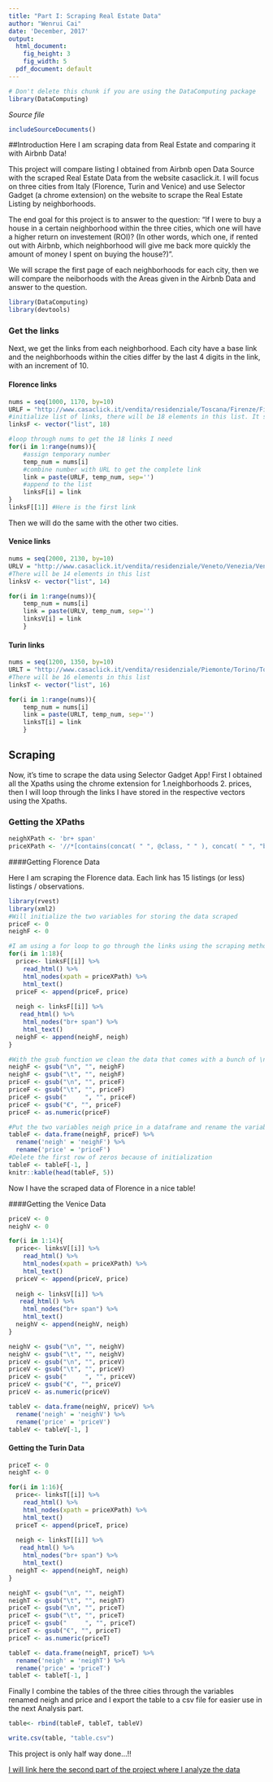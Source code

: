 ```yaml
---
title: "Part I: Scraping Real Estate Data"
author: "Wenrui Cai"
date: 'December, 2017'
output:
  html_document:
    fig_height: 3
    fig_width: 5
  pdf_document: default
---
```

<!-- Don't edit in between this line and the one below -->
```r
# Don't delete this chunk if you are using the DataComputing package
library(DataComputing)
```
*Source file* 
```r
includeSourceDocuments()
```
<!-- Don't edit the material above this line -->

##Introduction
Here I am scraping data from Real Estate and comparing it with Airbnb Data!

This project will compare listing I obtained from Airbnb open Data Source with the scraped Real Estate Data from the website casaclick.it. I will focus on three cities from Italy (Florence, Turin and Venice) and use Selector Gadget (a chrome extension) on the website to scrape the Real Estate Listing by neighborhoods. 

The end goal for this project is to answer to the question: "If I were to buy a house in a certain neighborhood within the three cities, which one will have a higher return on investement (ROI)? (In other words, which one, if rented out with Airbnb, which neighborhood will give me back more quickly the amount of money I spent on buying the house?)". 

We will scrape the first page of each neighborhoods for each city, then we will compare the neiborhoods with the Areas given in the Airbnb Data and answer to the question.

```r
library(DataComputing)
library(devtools) 
```

### Get the links
Next, we get the links from each neighborhood. Each city have a base link and the neighborhoods within the cities differ by the last 4 digits in the link, with an increment of 10.

#### Florence links
```r
nums = seq(1000, 1170, by=10)
URLF = "http://www.casaclick.it/vendita/residenziale/Toscana/Firenze/Firenze/A1/pag1/A1.html?idZona[]="
#initialize list of links, there will be 18 elements in this list. It stores the links
linksF <- vector("list", 18)    

#loop through nums to get the 18 links I need
for(i in 1:range(nums)){
    #assign temporary number
    temp_num = nums[i]
    #combine number with URL to get the complete link
    link = paste(URLF, temp_num, sep='')
    #append to the list
    linksF[i] = link
}
linksF[[1]] #Here is the first link
```

Then we will do the same with the other two cities.

#### Venice links
```r
nums = seq(2000, 2130, by=10)
URLV = "http://www.casaclick.it/vendita/residenziale/Veneto/Venezia/Venezia/A1/pag1/A1.html?idZona[]="
#There will be 14 elements in this list 
linksV <- vector("list", 14)  

for(i in 1:range(nums)){
    temp_num = nums[i]
    link = paste(URLV, temp_num, sep='')
    linksV[i] = link
    }
```

#### Turin links

```r
nums = seq(1200, 1350, by=10)
URLT = "http://www.casaclick.it/vendita/residenziale/Piemonte/Torino/Torino/A1/pag1/A1.html?idZona[]="
#There will be 16 elements in this list 
linksT <- vector("list", 16)    

for(i in 1:range(nums)){
    temp_num = nums[i]
    link = paste(URLT, temp_num, sep='')
    linksT[i] = link
    }
``` 

## Scraping
Now, it's time to scrape the data using Selector Gadget App! First I obtained all the Xpaths using the chrome extension for 1.neighborhoods 2. prices, then I will loop through the links I have stored in the respective vectors using the Xpaths. 

### Getting the XPaths
```r
neighXPath <- 'br+ span'
priceXPath <- '//*[contains(concat( " ", @class, " " ), concat( " ", "bottom", " " ))]//strong[(((count(preceding-sibling::*) + 1) = 1) and parent::*)]'
```

####Getting Florence Data

Here I am scraping the Florence data. Each link has 15 listings (or less) listings / observations.

```r
library(rvest)
library(xml2) 
#Will initialize the two variables for storing the data scraped
priceF <- 0
neighF <- 0

#I am using a for loop to go through the links using the scraping method learned in class with the Xpaths
for(i in 1:18){
  price<- linksF[[i]] %>%
    read_html() %>%
    html_nodes(xpath = priceXPath) %>%
    html_text()
  priceF <- append(priceF, price)
  
  neigh <- linksF[[i]] %>%
   read_html() %>%
    html_nodes("br+ span") %>%
    html_text()
  neighF <- append(neighF, neigh)
}

#With the gsub function we clean the data that comes with a bunch of \n\n\n\t\t etc 
neighF <- gsub("\n", "", neighF)
neighF <- gsub("\t", "", neighF)
priceF <- gsub("\n", "", priceF)
priceF <- gsub("\t", "", priceF)
priceF <- gsub("     ", "", priceF)
priceF <- gsub("€", "", priceF)
priceF <- as.numeric(priceF)

#Put the two variables neigh price in a dataframe and rename the variables for future use
tableF <- data.frame(neighF, priceF) %>%
  rename('neigh' = 'neighF') %>%
  rename('price' = 'priceF') 
#Delete the first row of zeros because of initialization
tableF <- tableF[-1, ]
knitr::kable(head(tableF, 5))
```

Now I have the scraped data of Florence in a nice table!

####Getting the Venice Data

```r
priceV <- 0 
neighV <- 0

for(i in 1:14){
  price<- linksV[[i]] %>%
    read_html() %>%
    html_nodes(xpath = priceXPath) %>%
    html_text()
  priceV <- append(priceV, price)
  
  neigh <- linksV[[i]] %>%
   read_html() %>%
    html_nodes("br+ span") %>%
    html_text()
  neighV <- append(neighV, neigh)
}

neighV <- gsub("\n", "", neighV)
neighV <- gsub("\t", "", neighV)
priceV <- gsub("\n", "", priceV)
priceV <- gsub("\t", "", priceV)
priceV <- gsub("     ", "", priceV)
priceV <- gsub("€", "", priceV)
priceV <- as.numeric(priceV)

tableV <- data.frame(neighV, priceV) %>%
  rename('neigh' = 'neighV') %>%
  rename('price' = 'priceV')
tableV <- tableV[-1, ]

```

#### Getting the Turin Data

```r
priceT <- 0
neighT <- 0

for(i in 1:16){
  price<- linksT[[i]] %>%
    read_html() %>%
    html_nodes(xpath = priceXPath) %>%
    html_text()
  priceT <- append(priceT, price)
  
  neigh <- linksT[[i]] %>%
   read_html() %>%
    html_nodes("br+ span") %>%
    html_text()
  neighT <- append(neighT, neigh)
}

neighT <- gsub("\n", "", neighT)
neighT <- gsub("\t", "", neighT)
priceT <- gsub("\n", "", priceT)
priceT <- gsub("\t", "", priceT)
priceT <- gsub("     ", "", priceT)
priceT <- gsub("€", "", priceT)
priceT <- as.numeric(priceT)

tableT <- data.frame(neighT, priceT) %>%
  rename('neigh' = 'neighT') %>%
  rename('price' = 'priceT')
tableT <- tableT[-1, ]
```

Finally I combine the tables of the three cities through the variables renamed neigh and price and I export the table to a csv file for easier use in the next Analysis part.

```r
table<- rbind(tableF, tableT, tableV)

write.csv(table, "table.csv")
```

This project is only half way done...!! 

[I will link here the second part of the project where I analyze the data](Airbnb+Real_Estate.html)
